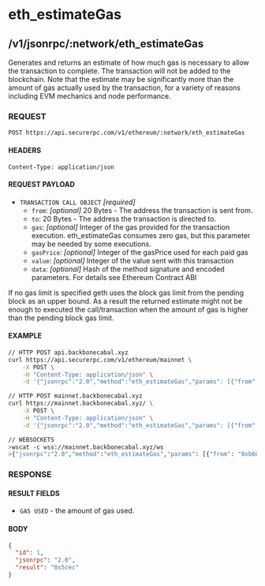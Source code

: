 # eth_estimateGas

## /v1/jsonrpc/:network/eth_estimateGas

Generates and returns an estimate of how much gas is necessary to allow the transaction to complete. The transaction
will not be added to the blockchain. Note that the estimate may be significantly more than the amount of gas actually
used by the transaction, for a variety of reasons including EVM mechanics and node performance.

### REQUEST

`POST https://api.securerpc.com/v1/ethereum/:network/eth_estimateGas`

#### HEADERS

`Content-Type: application/json`

#### REQUEST PAYLOAD

- `TRANSACTION CALL OBJECT` _[required]_
  - `from`: _[optional]_ 20 Bytes - The address the transaction is sent from.
  - `to`: 20 Bytes - The address the transaction is directed to.
  - `gas`: _[optional]_ Integer of the gas provided for the transaction execution. eth_estimateGas consumes zero gas,
    but this parameter may be needed by some executions.
  - `gasPrice`: _[optional]_ Integer of the gasPrice used for each paid gas
  - `value`: _[optional]_ Integer of the value sent with this transaction
  - `data`: _[optional]_ Hash of the method signature and encoded parameters. For details see Ethereum Contract ABI

If no gas limit is specified geth uses the block gas limit from the pending block as an upper bound. As a result the
returned estimate might not be enough to executed the call/transaction when the amount of gas is higher than the pending
block gas limit.

#### EXAMPLE

```bash
// HTTP POST api.backbonecabal.xyz
curl https://api.securerpc.com/v1/ethereum/mainnet \
    -X POST \
    -H "Content-Type: application/json" \
    -d '{"jsonrpc":"2.0","method":"eth_estimateGas","params": [{"from": "0xb60e8dd61c5d32be8058bb8eb970870f07233155","to": "0xd46e8dd67c5d32be8058bb8eb970870f07244567","gas": "0x76c0","gasPrice": "0x9184e72a000","value": "0x9184e72a","data": "0xd46e8dd67c5d32be8d46e8dd67c5d32be8058bb8eb970870f072445675058bb8eb970870f072445675"}],"id":1}'

// HTTP POST mainnet.backbonecabal.xyz
curl https://mainnet.backbonecabal.xyz/ \
    -X POST \
    -H "Content-Type: application/json" \
    -d '{"jsonrpc":"2.0","method":"eth_estimateGas","params": [{"from": "0xb60e8dd61c5d32be8058bb8eb970870f07233155","to": "0xd46e8dd67c5d32be8058bb8eb970870f07244567","gas": "0x76c0","gasPrice": "0x9184e72a000","value": "0x9184e72a","data": "0xd46e8dd67c5d32be8d46e8dd67c5d32be8058bb8eb970870f072445675058bb8eb970870f072445675"}],"id":1}'

// WEBSOCKETS
>wscat -c wss://mainnet.backbonecabal.xyz/ws
>{"jsonrpc":"2.0","method":"eth_estimateGas","params": [{"from": "0xb60e8dd61c5d32be8058bb8eb970870f07233155","to": "0xd46e8dd67c5d32be8058bb8eb970870f07244567","gas": "0x76c0","gasPrice": "0x9184e72a000","value": "0x9184e72a","data": "0xd46e8dd67c5d32be8d46e8dd67c5d32be8058bb8eb970870f072445675058bb8eb970870f072445675"}],"id":1}
```

### RESPONSE

#### RESULT FIELDS

- `GAS USED` - the amount of gas used.

#### BODY

```json
{
  "id": 1,
  "jsonrpc": "2.0",
  "result": "0x5cec"
}
```
